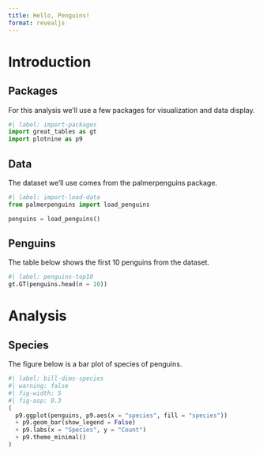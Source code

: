 ```yaml
---
title: Hello, Penguins!
format: revealjs
---
```


# Introduction

## Packages

For this analysis we'll use a few packages for visualization and data display.

```python
#| label: import-packages
import great_tables as gt
import plotnine as p9
```

## Data

The dataset we'll use comes from the palmerpenguins package.

```python
#| label: import-load-data
from palmerpenguins import load_penguins

penguins = load_penguins()
```

## Penguins

The table below shows the first 10 penguins from the dataset.

```python
#| label: penguins-top10
gt.GT(penguins.head(n = 10))
```

# Analysis

## Species

The figure below is a bar plot of species of penguins.

```python
#| label: bill-dims-species
#| warning: false
#| fig-width: 5
#| fig-asp: 0.3
(
  p9.ggplot(penguins, p9.aes(x = "species", fill = "species")) 
  + p9.geom_bar(show_legend = False)
  + p9.labs(x = "Species", y = "Count") 
  + p9.theme_minimal()
)
```
